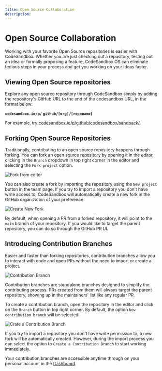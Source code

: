 ```yaml
---
title: Open Source Collaboration
description:
---
```




# Open Source Collaboration

Working with your favorite Open Source repositories is easier with CodeSandbox. Whether you are just checking out a repository, testing out an idea or formally proposing a feature, CodeSandbox OS can eliminate tedious steps in your process and get you working on your ideas faster.


## Viewing Open Source repositories
Explore any open source repository through CodeSandbox simply by adding the repository's GitHub URL to the end of the codesandbox URL, in the format below:

<Callout emoji="">**`codesandbox.io/p/` `github/[org]/[reponame]`**</Callout>

For example, try [codesandbox.io/p/github/codesandbox/sandpack/](https://codesandbox.io/p/github/codesandbox/sandpack).


## Forking Open Source Repositories
Traditionally, contributing to an open source repository happens through forking. You can fork an open source repository by opening it in the editor, clicking in the `Branch` dropdown in top right corner in the editor and selecting the `Fork project` option.

![Fork from editor](../images/fork-from-editor.jpg)

You can also create a fork by importing the repository using the `New project` button in the team page. If you try to import a repository you don't have write access to, CodeSandbox will automatically create a new fork in the GitHub organization of your preference. 

![Create New Fork](../images/import-flow.jpg)

By default, when opening a PR from a forked repository, it will point to the `main` branch of your repository. If you would like to target the parent repository, you can do so through the GitHub PR UI.


## Introducing Contribution Branches
Easier and faster than forking repositories, contribution branches allow you to interact with code and open PRs without the need to import or create a project. 

![Contribution Branch](../images/contribution-branch.jpg)

Contribution branches are standalone branches designed to simplify the contributing process. PRs created from them will always target the parent repository, showing up in the maintainers' list like any regular PR. 

To create a contribution branch, open the repository in the editor and click on the `Branch` button in top right corner. By default, the option `New contribution branch` will be selected.

![Crate a Contribution Branch](../images/contribution-from-editor.jpg)

If you try to import a repository you don't have write permission to, a new fork will be automatically created. However, during the import process you can select the option to `Create a Contribution Branch` to start working immediately.


Your contribution branches are accessible anytime through on your personal account in the [Dashboard](https://codesandbox.io/dashboard).